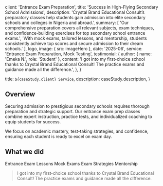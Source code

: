 
  client: 'Entrance Exam Preparation',
  title: 'Success in High-Flying Secondary School Admissions',
  description:
    'Crystal Brand Educational Consult’s preparatory classes help students gain admission into elite secondary schools and colleges in Nigeria and abroad.',
  summary: [
    'Our comprehensive preparation covers all relevant subjects, exam techniques, and confidence-building exercises for top secondary school entrance exams.',
    'With mock exams, tailored lessons, and mentorship, students consistently achieve top scores and secure admission to their dream schools.'
  ],
  logo,
  image: { src: imageHero },
  date: '2025-06',
  service: 'Entrance Exam Preparation, Mock Testing',
  testimonial: {
    author: { name: 'Emeka N.', role: 'Student' },
    content:
      'I got into my first-choice school thanks to Crystal Brand Educational Consult! The practice exams and guidance made all the difference.',
  },
}

  title: `${caseStudy.client} Service`,
  description: caseStudy.description,
}

## Overview

Securing admission to prestigious secondary schools requires thorough preparation and strategic support. Our entrance exam prep classes combine expert instruction, practice tests, and individualized coaching to equip students for success.

We focus on academic mastery, test-taking strategies, and confidence, ensuring each student is ready to excel on exam day.

## What we did

<TagList>
  <TagListItem>Entrance Exam Lessons</TagListItem>
  <TagListItem>Mock Exams</TagListItem>
  <TagListItem>Exam Strategies</TagListItem>
  <TagListItem>Mentorship</TagListItem>
</TagList>

<Blockquote
  author={{ name: 'Emeka N.', role: 'Student' }}
>
  I got into my first-choice school thanks to Crystal Brand Educational Consult! The practice exams and guidance made all the difference.
</Blockquote>

<StatList>
  <StatListItem value="98%" label="Admission success rate" />
  <StatListItem value="5x" label="Mock test improvement" />
  <StatListItem value="Top 3%" label="Exam performance" />
  <StatListItem value="100%" label="Parent satisfaction" />
</StatList>